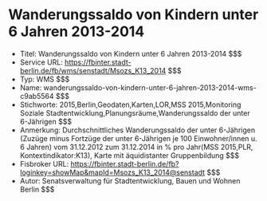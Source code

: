 # Wanderungssaldo von Kindern unter 6 Jahren 2013-2014
- Titel: Wanderungssaldo von Kindern unter 6 Jahren 2013-2014 $$$
- Service URL: https://fbinter.stadt-berlin.de/fb/wms/senstadt/Msozs_K13_2014 $$$
- Typ: WMS $$$
- Name: wanderungssaldo-von-kindern-unter-6-jahren-2013-2014-wms-c9ab5564 $$$
- Stichworte: 2015,Berlin,Geodaten,Karten,LOR,MSS 2015,Monitoring Soziale Stadtentwicklung,Planungsräume,Wanderungssaldo der unter 6-Jährigen $$$
- Anmerkung: Durchschnittliches Wanderungssaldo der unter 6-Jährigen (Zuzüge minus Fortzüge der unter 6-Jährigen je 100 Einwohner/innen u. 6 Jahren) vom 31.12.2012 zum 31.12.2014 in % pro Jahr(MSS 2015,PLR, Kontextindikator:K13), Karte mit äquidistanter Gruppenbildung $$$
- Fisbroker URL: https://fbinter.stadt-berlin.de/fb?loginkey=showMap&mapId=Msozs_K13_2014@senstadt $$$
- Autor: Senatsverwaltung für Stadtentwicklung, Bauen und Wohnen Berlin $$$
